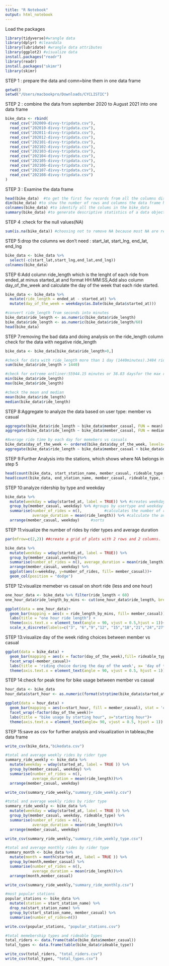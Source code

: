 ```yaml
---
title: "R Notebook"
output: html_notebook
---
```


Load the packages
```r
library(tidyverse)#wrangle data
library(dplyr) #cleandata
library(lubridate) #wrangle data attributes
library(ggplot2) #visualize data
install.packages("readr")
library(readr)
install.packages("skimr")
library(skimr)
```

STEP 1 : prepare the data and comn=bine them in one data frame
```r
getwd()
setwd("/Users/macbookpro/Downloads/CYCLISTIC")

```

STEP 2 : combine the data from september 2020 to August 2021 into one data frame
```r
bike_data <- rbind(
  read_csv("202009-divvy-tripdata.csv"),
  read_csv("202010-divvy-tripdata.csv"),
  read_csv("202011-divvy-tripdata.csv"),
  read_csv("202012-divvy-tripdata.csv"),
  read_csv("202101-divvy-tripdata.csv"),
  read_csv("202102-divvy-tripdata.csv"),
  read_csv("202103-divvy-tripdata.csv"),
  read_csv("202104-divvy-tripdata.csv"),
  read_csv("202105-divvy-tripdata.csv"),
  read_csv("202106-divvy-tripdata.csv"),
  read_csv("202107-divvy-tripdata.csv"),
  read_csv("202108-divvy-tripdata.csv")
)
```

STEP 3 : Examine the data frame
```r
head(bike_data)  #to get the first few records from all the columns displayed
dim(bike_data) #to show the number of rows and columns the data frame has
colnames(bike_data) #to identify all the colums in the bike_data 
summary(bike_data) #to generate descriptive statistics of a data object e.g mean, median
```

STEP 4 :check for the null values(NA)
```r
sum(is.na(bike_data)) #choosing not to remove NA because most NA are related to the start and end station names
```

STEP 5:drop the columns we don't need : start_lat, start_lng, end_lat, end_lng
```r
bike_data <- bike_data %>%
  select(-c(start_lat,start_lng,end_lat,end_lng))
colnames(bike_data)
```

STEP 6:Add column ride_length which is the lenght of each ride from ended_at minus started_at and format HH:MM:SS,Add also column day_of_the_week and calculate the day of the week that each ride started.
```r
bike_data <- bike_data %>%
  mutate(ride_length = ended_at - started_at) %>%
  mutate(day_of_the_week = weekdays(as.Date(bike_data$started_at)))

```
```r
#convert ride_length from seconds into minutes
bike_data$ride_length <- as.numeric(bike_data$ride_length)
bike_data$ride_length <- as.numeric(bike_data$ride_length/60)
head(bike_data)

```

STEP 7:removing the bad data and doing analysis on the ride_length column
check for the data with negative ride_length
```r
bike_data <- bike_data[bike_data$ride_length>0,]
```

```r
#check for data with ride_length more than 1 day (1440minutes).3484 rides went down for more than one day
sum(bike_data$ride_length > 1440)

```

```r
#check for extreme ontliner:55944.15 minutes or 38.83 daysfor the max ride and less than 1sec for the least ride 
min(bike_data$ride_length)
max(bike_data$ride_length)
```

```r
#check the mean and median
mean(bike_data$ride_length)
median(bike_data$ride_length)
```

STEP 8:Aggregate to analyze the data based on user type: member vs casual
```r
aggregate(bike_data$ride_length ~ bike_data$member_casual, FUN = mean)
aggregate(bike_data$ride_length ~ bike_data$member_casual, FUN = median)

```

```r
#Average ride time by each day for memebers vs casuals
bike_data$day_of_the_week <- ordered(bike_data$day_of_the_week, levels=c("Sunday","Monday","Tuesday","Wednesday","Thursday","Friday","Saturday"))
aggregate(bike_data$ride_length ~ bike_data$member_casual + bike_data$day_of_the_week, FUN = mean)
```

STEP 9:Further Analysis into the stations, which shows where NA belongs in step 5
```r
head(count(bike_data, start_station_name, member_casual, rideable_type, sort = TRUE))
head(count(bike_data, end_station_name, member_casual, rideable_type, sort = TRUE))
```

STEP 10:analyze ridership by type and weekday
```r
bike_data %>%
  mutate(weekday = wday(started_at, label = TRUE)) %>% #creates weekday field using wday()
  group_by(member_casual, weekday) %>% #groups by usertype and weekday
  summarise(number_of_rides = n(),          #calculates the number of rides
            average_duration = mean(ride_length)) %>% #calculate the average duration
  arrange(member_casual, weekday)     #sorts
```


STEP 11:visualize the number of rides by rider types and average duration
```r
par(mfrow=c(2,2)) ##create a grid of plots with 2 rows and 2 columns.

bike_data %>%
  mutate(weekday = wday(started_at, label = TRUE)) %>%
  group_by(member_casual,weekday)%>%
  summarise(number_of_rides = n(), average_duration = mean(ride_length)) %>%
  arrange(member_casual, weekday) %>%
  ggplot(aes(x=weekday, y=number_of_rides, fill= member_casual))+
  geom_col(position = "dodge")
```

STEP 12:visualize memeber  vs casual on short ride (less and one hour)
```r
one_hour_data <- bike_data %>% filter(ride_length < 60)
one_hour_data$ride_length_by_mins <- cut(one_hour_data$ride_length, breaks = 20)

ggplot(data = one_hour_data)+
  geom_bar(mapping = aes(x = ride_length_by_mins, fill= member_casual)) +
  labs(title = "one hour ride length") + 
  theme(axis.text.x = element_text(angle = 90, vjust = 0.5,hjust = 1))+
  scale_x_discrete(labels=c("3", "6","9","12", "15","18","21","24","27","30","33","39","42","45","48","51","54","57","60"))

```

STEP 13:visualize day of the week riding choices between member vs casual
```r
ggplot(data = bike_data) + 
  geom_bar(mapping = aes(x = factor(day_of_the_week),fill= rideable_type))+
  facet_wrap(~member_casual)+
  labs(title = 'riding choice during the day of the week', x= 'day of the week')+
  theme(axis.text.x = element_text(angle = 90, vjust = 0.5, hjust = 1))

```

STEP 14:check for peak time for bike usage between member vs casual
```r
hour_data <- bike_data
hour_data$start_hour <- as.numeric(format(strptime(bike_data$started_at,"%Y-%m-%d %H:%M:%OS"),'%H'))

ggplot(data = hour_data) +
  geom_bar(mapping = aes(x=start_hour, fill = member_casual), stat = 'count')+
  facet_wrap(~factor(day_of_the_week))+
  labs(title = "bike usage by starting hour", x="starting hour")+
  theme(axis.text.x = element_text(angle= 90, vjust = 0.5, hjust = 1))

```

STEP 15:save as csv for further analysis and visualization in tableau,the data frame
```r
write_csv(bike_data,"bikedata.csv")

```

```r
#total and average weekly rides by rider type 
summary_ride_weekly <- bike_data %>%
  mutate(weekday = wday(started_at, label = TRUE )) %>%
  group_by(member_casual, weekday) %>%
  summarise(number_of_rides = n(),
            average_duration = mean(ride_length))%>%
  arrange(member_casual, weekday)

write_csv(summary_ride_weekly,"summary_ride_weekly.csv")
```

```r
#total and average weekly rides by rider type
summary_ride_weekly <- bike_data %>%
  mutate(weekday = wday(started_at, label = TRUE )) %>%
  group_by(member_casual, weekday, rideable_type) %>%
  summarise(number_of_rides = n(),
            average_duration = mean(ride_length))%>%
  arrange(member_casual, weekday)

write_csv(summary_ride_weekly,"summary_ride_weekly_type.csv")
```

```r
#total and average monthly rides by rider type
summary_month <- bike_data %>%
  mutate(month = month(started_at, label = TRUE )) %>%
  group_by(month,member_casual) %>%
  summarise(number_of_rides = n(),
            average_duration = mean(ride_length))%>%
  arrange(month,member_casual)

write_csv(summary_ride_weekly,"summary_ride_monthly.csv")
```

```r
#most popular stations
popular_stations <- bike_data %>%
  mutate(station = start_station_name) %>%
  drop_na(start_station_name) %>%
  group_by(start_station_name, member_casual) %>%
  summarise(number_of_rides=n())

write.csv(popular_stations, "popular_stations.csv")
```

```r
#total memebership types and rideable types 
total_riders <- data.frame(table(bike_data$member_casual))
total_types <- data.frame(table(bike_data$rideable_type))

write_csv(total_riders, "total_riders.csv")
write_csv(total_types, "total_types.csv")

```



